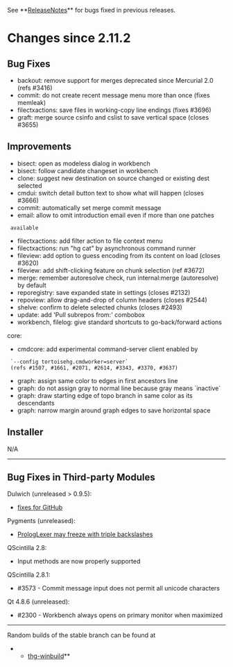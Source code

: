 ﻿See **[[ReleaseNotes]]** for bugs fixed in previous releases.

= Changes since 2.11.2 =

== Bug Fixes ==

* backout: remove support for merges deprecated since Mercurial 2.0 (refs #3416)
* commit: do not create recent message menu more than once (fixes memleak)
* filectxactions: save files in working-copy line endings (fixes #3696)
* graft: merge source csinfo and cslist to save vertical space (closes #3655)

== Improvements ==

* bisect: open as modeless dialog in workbench
* bisect: follow candidate changeset in workbench
* clone: suggest new destination on source changed or existing dest selected
* cmdui: switch detail button text to show what will happen (closes #3666)
* commit: automatically set merge commit message
* email: allow to omit introduction email even if more than one patches
  available
* filectxactions: add filter action to file context menu
* filectxactions: run "hg cat" by asynchronous command runner
* fileview: add option to guess encoding from its content on load (closes #3620)
* fileview: add shift-clicking feature on chunk selection (ref #3672)
* merge: remember autoresolve check, run internal:merge (autoresolve) by default
* reporegistry: save expanded state in settings (closes #2132)
* repoview: allow drag-and-drop of column headers (closes #2544)
* shelve: confirm to delete selected chunks (closes #2493)
* update: add 'Pull subrepos from:' combobox
* workbench, filelog: give standard shortcuts to go-back/forward actions

core:

* cmdcore: add experimental command-server client enabled by
  `--config tortoisehg.cmdworker=server`
  (refs #1507, #1661, #2071, #2614, #3343, #3370, #3637)
* graph: assign same color to edges in first ancestors line
* graph: do not assign gray to normal line because gray means `inactive`
* graph: draw starting edge of topo branch in same color as its descendants
* graph: narrow margin around graph edges to save horizontal space

== Installer ==

N/A

----

== Bug Fixes in Third-party Modules ==

Dulwich (unreleased > 0.9.5):
* [[https://groups.google.com/d/msg/thg-dev/lq3xlrOh19Y/Ni3y9v1gafwJ|fixes for GitHub]]

Pygments (unreleased):
* [[https://bitbucket.org/birkenfeld/pygments-main/issue/891/|PrologLexer may freeze with triple backslashes]]

QScintilla 2.8:
* Input methods are now properly supported

QScintilla 2.8.1:
* #3573 - Commit message input does not permit all unicode characters

Qt 4.8.6 (unreleased):
* #2300 - Workbench always opens on primary monitor when maximized

----

Random builds of the stable branch can be found at
**[[http://bitbucket.org/tortoisehg/thg-winbuild/downloads/|thg-winbuild]]**

